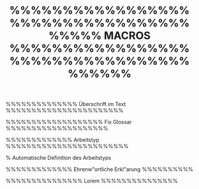 %%%%%%%%%%%%%%%%%%%%%%%%%%%%%%%%%%%%%%%% MACROS %%%%%%%%%%%%%%%%%%%%%%%%%%%%%%%%%%%%%%%%

%%%%%%%%%%%%%% Überschrift im Text %%%%%%%%%%%%%%%%%%%%%%%

\newcommand{\myheading}[1]{%
  \par\vspace{0.6\baselineskip}% etwas Abstand vor der Überschrift
  \noindent\large\textbf{#1}%
  \par\vspace{0.8\baselineskip}% Standardabstand nach Überschrift
}

%%%%%%%%%%%%%%%%%%% Fix Glossar %%%%%%%%%%%%%%%%%%%%
\newcommand{\fixglossarytitles}{%
	\renewcommand{\glossarytoctitle}{Glossar}%
	\renewcommand{\glossarytitle}{Glossar}%
}

%%%%%%%%%%%%% Arbeitstyp %%%%%%%%%%%%%%%%%%%%%%%%

% Automatische Definition des Arbeitstyps
\newcommand{\arbeitstyp}{%
	\ifnum\arbeitstypwahl=1 Seminararbeit\fi
	\ifnum\arbeitstypwahl=2 Projektarbeit\fi
	\ifnum\arbeitstypwahl=3 Studienarbeit\fi
	\ifnum\arbeitstypwahl=4 Praxisarbeit\fi
	\ifnum\arbeitstypwahl=5 Bachelorarbeit\fi
	\ifnum\arbeitstypwahl=6 Masterarbeit\fi
	\ifnum\arbeitstypwahl=7 Dissertation\fi
}

%%%%%%%%%%%%% Ehrenw\"ortliche Erkl\"arung %%%%%%%%%%

\newcommand{\ehrenwoertlicheErklaerung}{%
  \begin{tabular}{@{}p{0.5\textwidth}c@{}}
    \einreichungsort{}, den \eingereichtam{} &
    \IfFileExists{\unterschriftA}{\hfill\includegraphics[width=2.25in]{\unterschriftA}}{} \\
    & \makebox[2.25in]{\hrulefill} \\
    & \studentname \\[2.5cm]
    \ifnum\anzahlpersonen=2
      \einreichungsortB{}, den \eingereichtamB{} &
      \IfFileExists{\unterschriftB}{\hfill\includegraphics[width=2.25in]{\unterschriftB}}{} \\
      & \makebox[2.25in]{\hrulefill} \\
      & \studentnameB
    \fi
  \end{tabular}
}





%%%%%%%%%%%%%%% Lorem %%%%%%%%%%%%%%% 

\newcommand{\lorem}{Lorem ipsum dolor sit amet, consectetur adipiscing elit, 
	sed do eiusmod tempor incididunt ut labore et dolore magna aliqua. 
	Ut enim ad minim veniam, quis nostrud exercitation ullamco laboris nisi 
	ut aliquip ex ea commodo consequat. Duis aute irure dolor in reprehenderit 
	in voluptate velit esse cillum dolore eu fugiat nulla pariatur. Excepteur sint 
	occaecat cupidatat non proident, sunt in culpa qui officia deserunt mollit 
	anim id est laborum.}






